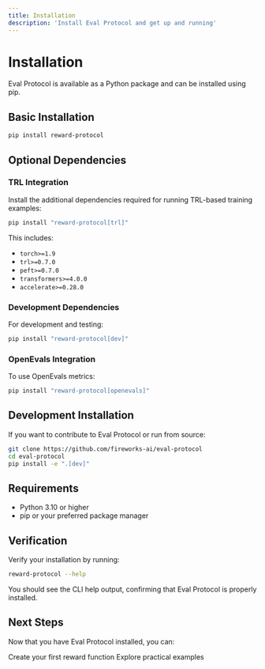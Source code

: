 ```yaml
---
title: Installation
description: 'Install Eval Protocol and get up and running'
---
```


# Installation

Eval Protocol is available as a Python package and can be installed using pip.

## Basic Installation

```bash
pip install reward-protocol
```

## Optional Dependencies

### TRL Integration

Install the additional dependencies required for running TRL-based training examples:

```bash
pip install "reward-protocol[trl]"
```

This includes:
- `torch>=1.9`
- `trl>=0.7.0`
- `peft>=0.7.0`
- `transformers>=4.0.0`
- `accelerate>=0.28.0`

### Development Dependencies

For development and testing:

```bash
pip install "reward-protocol[dev]"
```

### OpenEvals Integration

To use OpenEvals metrics:

```bash
pip install "reward-protocol[openevals]"
```

## Development Installation

If you want to contribute to Eval Protocol or run from source:

```bash
git clone https://github.com/fireworks-ai/eval-protocol
cd eval-protocol
pip install -e ".[dev]"
```

## Requirements

- Python 3.10 or higher
- pip or your preferred package manager

## Verification

Verify your installation by running:

```bash
reward-protocol --help
```

You should see the CLI help output, confirming that Eval Protocol is properly installed.

## Next Steps

Now that you have Eval Protocol installed, you can:

<CardGroup cols={2}>
  <Card
    title="Quick Start"
    icon="bolt"
    href="/quickstart"
  >
    Create your first reward function
  </Card>
  <Card
    title="Examples"
    icon="code"
    href="/examples/overview"
  >
    Explore practical examples
  </Card>
</CardGroup>
